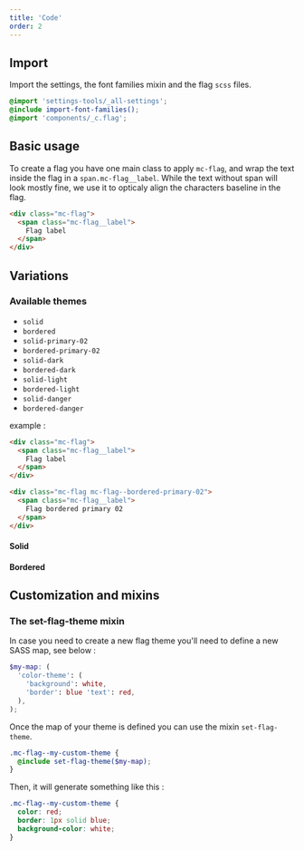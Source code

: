 ```yaml
---
title: 'Code'
order: 2
---
```


## Import

Import the settings, the font families mixin and the flag `scss` files.

```scss
@import 'settings-tools/_all-settings';
@include import-font-families();
@import 'components/_c.flag';
```

## Basic usage

To create a flag you have one main class to apply `mc-flag`, and wrap the text inside the flag in a `span.mc-flag__label`. While the text without span will look mostly fine, we use it to opticaly align the characters baseline in the flag.

```html
<div class="mc-flag">
  <span class="mc-flag__label">
    Flag label
  </span>
</div>
```

<Preview path="flag-default" />

## Variations

### Available themes

- `solid`
- `bordered`
- `solid-primary-02`
- `bordered-primary-02`
- `solid-dark`
- `bordered-dark`
- `solid-light`
- `bordered-light`
- `solid-danger`
- `bordered-danger`

example :

```html
<div class="mc-flag">
  <span class="mc-flag__label">
    Flag label
  </span>
</div>

<div class="mc-flag mc-flag--bordered-primary-02">
  <span class="mc-flag__label">
    Flag bordered primary 02
  </span>
</div>
```

#### Solid

<Preview path="flag-solid" />

#### Bordered

<Preview path="flag-bordered" />

## Customization and mixins

### The set-flag-theme mixin

In case you need to create a new flag theme you'll need to define a new SASS map, see below :

```scss
$my-map: (
  'color-theme': (
    'background': white,
    'border': blue 'text': red,
  ),
);
```

Once the map of your theme is defined you can use the mixin `set-flag-theme`.

```scss
.mc-flag--my-custom-theme {
  @include set-flag-theme($my-map);
}
```

Then, it will generate something like this :

```scss
.mc-flag--my-custom-theme {
  color: red;
  border: 1px solid blue;
  background-color: white;
}
```
